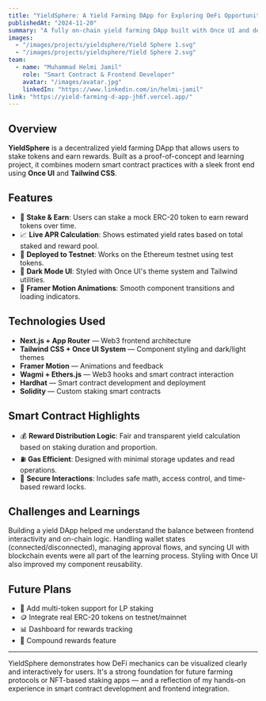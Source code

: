 ```yaml
---
title: "YieldSphere: A Yield Farming DApp for Exploring DeFi Opportunities"
publishedAt: "2024-11-20"
summary: "A fully on-chain yield farming DApp built with Once UI and deployed to a testnet. Features token staking, rewards distribution, and a clean, animated user interface for DeFi users."
images:
  - "/images/projects/yieldsphere/Yield Sphere 1.svg"
  - "/images/projects/yieldsphere/Yield Sphere 2.svg"
team:
  - name: "Muhammad Helmi Jamil"
    role: "Smart Contract & Frontend Developer"
    avatar: "/images/avatar.jpg"
    linkedIn: "https://www.linkedin.com/in/helmi-jamil"
link: "https://yield-farming-d-app-jh6f.vercel.app/"
---
```


## Overview

**YieldSphere** is a decentralized yield farming DApp that allows users to stake tokens and earn rewards. Built as a proof-of-concept and learning project, it combines modern smart contract practices with a sleek front end using **Once UI** and **Tailwind CSS**.

## Features

- 🧠 **Stake & Earn**: Users can stake a mock ERC-20 token to earn reward tokens over time.
- 📈 **Live APR Calculation**: Shows estimated yield rates based on total staked and reward pool.
- 🧪 **Deployed to Testnet**: Works on the Ethereum testnet using test tokens.
- 🌙 **Dark Mode UI**: Styled with Once UI's theme system and Tailwind utilities.
- 💫 **Framer Motion Animations**: Smooth component transitions and loading indicators.

## Technologies Used

- **Next.js + App Router** — Web3 frontend architecture
- **Tailwind CSS + Once UI System** — Component styling and dark/light themes
- **Framer Motion** — Animations and feedback
- **Wagmi + Ethers.js** — Web3 hooks and smart contract interaction
- **Hardhat** — Smart contract development and deployment
- **Solidity** — Custom staking smart contracts

## Smart Contract Highlights

- 💰 **Reward Distribution Logic**: Fair and transparent yield calculation based on staking duration and proportion.
- ⛽ **Gas Efficient**: Designed with minimal storage updates and read operations.
- 🔐 **Secure Interactions**: Includes safe math, access control, and time-based reward locks.

## Challenges and Learnings

Building a yield DApp helped me understand the balance between frontend interactivity and on-chain logic. Handling wallet states (connected/disconnected), managing approval flows, and syncing UI with blockchain events were all part of the learning process. Styling with Once UI also improved my component reusability.

## Future Plans

- 🧩 Add multi-token support for LP staking
- 🪙 Integrate real ERC-20 tokens on testnet/mainnet
- 📊 Dashboard for rewards tracking
- 🔄 Compound rewards feature

---

YieldSphere demonstrates how DeFi mechanics can be visualized clearly and interactively for users. It's a strong foundation for future farming protocols or NFT-based staking apps — and a reflection of my hands-on experience in smart contract development and frontend integration.
